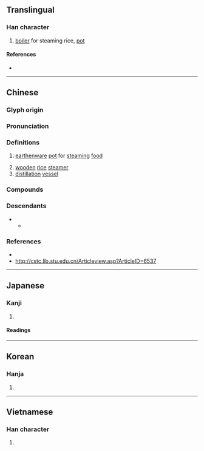 {{character info}}
==Translingual==

===Han character===
{{Han char|rn=98|rad=瓦|as=12|sn=17|four=81617|canj=CAMVN|ids=⿰曾瓦}}

# [[boiler]] for steaming rice, [[pot]]

====References====
* {{Han ref|kx=0752.110|dkj=21602|dj=1159.280|hdz=21432.080|uh=7511|ud=29969|bh=ED70|bd=60784}}

----

==Chinese==
{{zh-forms}}
{{zh-wp}}

===Glyph origin===
{{Han etym}}

===Pronunciation===
{{zh-pron
|m=zèng
|c=zang6,zang3
|mn-t=zêng1/seng5
|mc=y
|oc=y
|cat=n
}}

===Definitions===
{{zh-hanzi}}

# {{lb|zh|historical}} [[earthenware]] [[pot]] for [[steam]]ing [[food]]
#: {{zh-also|甗}}
# [[wooden]] [[rice]] [[steamer]]
# [[distillation]] [[vessel]]

===Compounds===
{{zh-der|丹甑|墯甑不顧|曲頸甑|甑塵釜魚|甑箄|破甑生塵}}

===Descendants===
* {{desc|th|ซึ้ง|bor=1}}
** {{desc|vi|xửng|bor=1|unc=1}}

===References===
* {{R:yue:Hanzi}}
* http://cstc.lib.stu.edu.cn/Articleview.asp?ArticleID=6537

----

==Japanese==

===Kanji===
{{ja-kanji|grade=|rs=瓦12}}

# {{rfdef|ja|sort=瓦12}}

====Readings====
{{ja-readings
|on=そう
|kun=こしき-
|nanori=
}}

----

==Korean==

===Hanja===
{{ko-hanja|hangeul=증|eumhun=|rv=jeung|mr=chŭng|y=cung}}

# {{rfdef|ko|sort=瓦12}}

----

==Vietnamese==

===Han character===
{{vi-readings|reading=tắng|rs=瓦12}}

# {{rfdef|vi|sort=瓦12}}